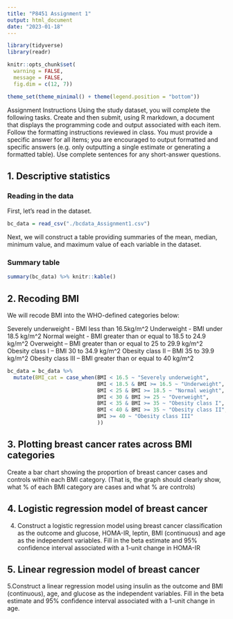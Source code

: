 ```yaml
---
title: "P8451 Assignment 1"
output: html_document
date: "2023-01-18"
---
```


```r
library(tidyverse)
library(readr)

knitr::opts_chunk$set(
  warning = FALSE, 
  message = FALSE,
  fig.dim = c(12, 7))

theme_set(theme_minimal() + theme(legend.position = "bottom"))
```

Assignment Instructions
Using the study dataset, you will complete the following tasks. Create and then submit, using R markdown, a document that displays the programming code and output associated with each item. Follow the formatting instructions reviewed in class. You must provide a specific answer for all items; you are encouraged to output formatted and specific answers (e.g. only outputting a single estimate or generating a formatted table). Use complete sentences for any short-answer questions.

## 1. Descriptive statistics

### Reading in the data
First, let's read in the dataset.

```r
bc_data = read_csv("./bcdata_Assignment1.csv")
```

Next, we will construct a table providing summaries of the mean, median, minimum value, and maximum value of each variable in the dataset.

### Summary table
```r
summary(bc_data) %>% knitr::kable()
```


## 2. Recoding BMI
We will recode BMI into the WHO-defined categories below:

Severely underweight - BMI less than 16.5kg/m^2
Underweight - BMI under 18.5 kg/m^2
Normal weight - BMI greater than or equal to 18.5 to 24.9 kg/m^2
Overweight – BMI greater than or equal to 25 to 29.9 kg/m^2
Obesity class I – BMI 30 to 34.9 kg/m^2
Obesity class II – BMI 35 to 39.9 kg/m^2
Obesity class III – BMI greater than or equal to 40 kg/m^2

```r
bc_data = bc_data %>% 
  mutate(BMI_cat = case_when(BMI < 16.5 ~ "Severely underweight", 
                             BMI < 18.5 & BMI >= 16.5 ~ "Underweight", 
                             BMI < 25 & BMI >= 18.5 ~ "Normal weight", 
                             BMI < 30 & BMI >= 25 ~ "Overweight",
                             BMI < 35 & BMI >= 35 ~ "Obesity class I",
                             BMI < 40 & BMI >= 35 ~ "Obesity class II",
                             BMI >= 40 ~ "Obesity class III"
                             ))
```

## 3. Plotting breast cancer rates across BMI categories
Create a bar chart showing the proportion of breast cancer cases and controls within each BMI category. (That is, the graph should clearly show, what % of each BMI category are cases and what % are controls)


## 4. Logistic regression model of breast cancer
4. Construct a logistic regression model using breast cancer classification as the outcome and glucose, HOMA-IR, leptin, BMI (continuous) and age as the independent variables.
Fill in the beta estimate and 95% confidence interval associated with a 1-unit change in HOMA-IR
 
## 5. Linear regression model of breast cancer

5.Construct a linear regression model using insulin as the outcome and BMI (continuous), age, and glucose as the independent variables.
Fill in the beta estimate and 95% confidence interval associated with a 1-unit change in age.
 
 